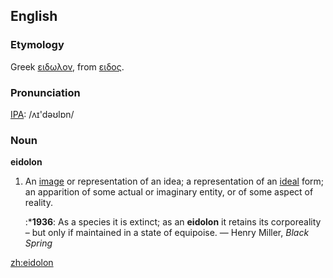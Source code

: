 ==English==
===Etymology===
Greek [[ειδωλον]], from [[ειδος]].

===Pronunciation===
[[IPA]]: /ʌɪ'dəʊlɒn/

===Noun===
'''eidolon'''
# An [[image]] or representation of an idea; a representation of an [[ideal]] form; an apparition of some actual or imaginary entity, or of some aspect of reality.
#:*'''1936''': As a species it is extinct; as an '''eidolon''' it retains its corporeality – but only if maintained in a state of equipoise. — Henry Miller, ''Black Spring''

[[zh:eidolon]]